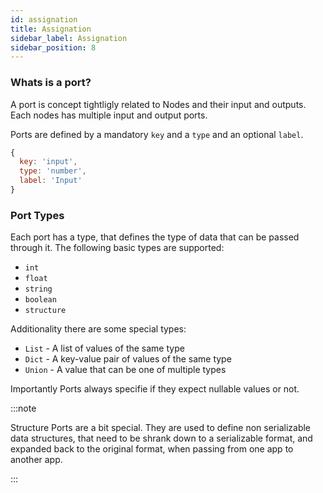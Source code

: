 ```yaml
---
id: assignation
title: Assignation
sidebar_label: Assignation
sidebar_position: 8
---
```


### Whats is a port?

A port is concept tightligly related to Nodes and their input and outputs.
Each nodes has multiple input and output ports.

Ports are defined by a mandatory `key` and a `type` and an optional `label`.

```javascript
{
  key: 'input',
  type: 'number',
  label: 'Input'
}
```

### Port Types

Each port has a type, that defines the type of data that can be passed through it.
The following basic types are supported:

- `int`
- `float`
- `string`
- `boolean`
- `structure`

Additionality there are some special types:

- `List` - A list of values of the same type
- `Dict` - A key-value pair of values of the same type
- `Union` - A value that can be one of multiple types

Importantly Ports always specifie if they expect nullable values or not.

:::note

Structure Ports are a bit special. They are used to define non
serializable data structures, that need to be shrank down to a serializable
format, and expanded back to the original format, when passing from
one app to another app.

:::

##




